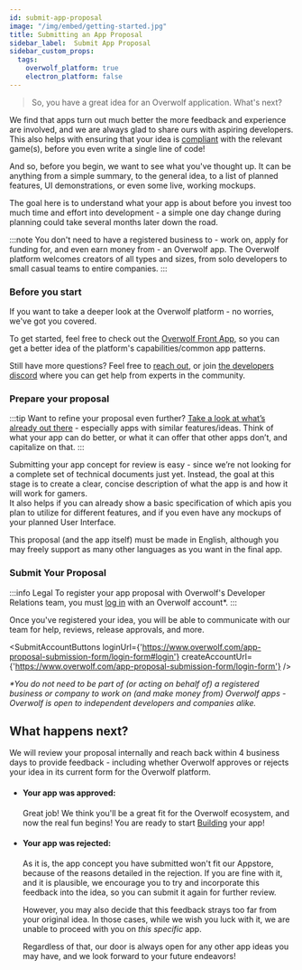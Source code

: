 ```yaml
---
id: submit-app-proposal
image: "/img/embed/getting-started.jpg"
title: Submitting an App Proposal
sidebar_label:  Submit App Proposal
sidebar_custom_props:
  tags:
    overwolf_platform: true
    electron_platform: false
---
```


> So, you have a great idea for an Overwolf application. What's next?

We find that apps turn out much better the more feedback and experience are involved, and we are always glad to share ours with aspiring developers.  
This also helps with ensuring that your idea is [compliant](/start/getting-started/game-compliance) with the relevant game(s), before you even write a single line of code!

And so, before you begin, we want to see what you've thought up. It can be anything from a simple summary,
to the general idea, to a list of planned features, UI demonstrations, or even some live, working mockups.

The goal here is to understand what your app is about before you invest too much time and effort into development -
a simple one day change during planning could take several months later down the road.

:::note
You don't need to have a registered business to - work on, apply for funding for, and even earn money from - an Overwolf app.
The Overwolf platform welcomes creators of all types and sizes, from solo developers to small casual teams to entire companies.
:::

### Before you start

If you want to take a deeper look at the Overwolf platform - no worries, we've got you covered.

To get started, feel free to check out the [Overwolf Front App](/start/basic-app/front-app), so you can get a better idea of the platform's capabilities/common app patterns.

Still have more questions? Feel free to [reach out](/support/contact-us), or join [the developers discord](https://discord.gg/overwolf-developers) where you can get help from experts in the community.

### Prepare your proposal

:::tip Want to refine your proposal even further?
[Take a look at what’s already out there](https://www.overwolf.com/appstore) - especially apps with similar features/ideas.
Think of what your app can do better, or what it can offer that other apps don’t, and capitalize on that.
:::

Submitting your app concept for review is easy - since we’re not looking for a complete set of technical documents just yet.
Instead, the goal at this stage is to create a clear, concise description of what the app is and how it will work for gamers.  
It also helps if you can already show a basic specification of which apis you plan to utilize for different features,
and if you even have any mockups of your planned User Interface.

This proposal (and the app itself) must be made in English, although you may freely support as many other languages as you want in the final app.

### Submit Your Proposal
:::info Legal
To register your app proposal with Overwolf's Developer Relations team, you must [log in](https://www.overwolf.com/app-proposal-submission-form/login-form#login) with an Overwolf account*.
:::

Once you've registered your idea, you will be able to communicate with our team for help, reviews, release approvals, and more.

<SubmitAccountButtons
  loginUrl={'https://www.overwolf.com/app-proposal-submission-form/login-form#login'}
  createAccountUrl={'https://www.overwolf.com/app-proposal-submission-form/login-form'}
 />

*\*You do not need to be part of (or acting on behalf of) a registered business or company to work on (and make money from) Overwolf apps - Overwolf is open to independent developers and companies alike.*

## What happens next?

We will review your proposal internally and reach back within 4 business days to provide feedback -
including whether Overwolf approves or rejects your idea in its current form for the Overwolf platform.

- #### Your app was approved:
  Great job! We think you'll be a great fit for the Overwolf ecosystem, and now the real fun begins! You are ready to start [Building][building] your app!
- #### Your app was rejected:
  As it is, the app concept you have submitted won't fit our Appstore, because of the reasons detailed in the rejection. If you are fine with it,
and it is plausible, we encourage you to try and incorporate this feedback into the idea, so you can submit it again for further review.

  However, you may also decide that this feedback strays too far from your original idea. In those cases, while we wish you luck with it, we are unable
to proceed with you on *this specific* app.

  Regardless of that, our door is always open for any other app ideas you may have, and we look forward to your future endeavors!

[building]: /start/getting-started/app-creation-process#build
